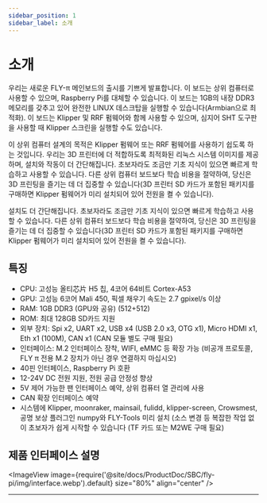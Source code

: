 ```yaml
---
sidebar_position: 1
sidebar_label: 소개
---
```


# 소개

우리는 새로운 FLY-π 메인보드의 출시를 기쁘게 발표합니다. 이 보드는 상위 컴퓨터로 사용할 수 있으며, Raspberry Pi를 대체할 수 있습니다. 이 보드는 1GB의 내장 DDR3 메모리를 갖추고 있어 완전한 LINUX 데스크탑을 실행할 수 있습니다(Armbian으로 최적화). 이 보드는 Klipper 및 RRF 펌웨어와 함께 사용할 수 있으며, 심지어 SHT 도구판을 사용할 때 Klipper 스크린을 실행할 수도 있습니다.

이 상위 컴퓨터 설계의 목적은 Klipper 펌웨어 또는 RRF 펌웨어를 사용하기 쉽도록 하는 것입니다. 우리는 3D 프린터에 더 적합하도록 최적화된 리눅스 시스템 이미지를 제공하며, 설치와 작동이 더 간단해집니다. 초보자라도 조금만 기초 지식이 있으면 빠르게 학습하고 사용할 수 있습니다. 다른 상위 컴퓨터 보드보다 학습 비용을 절약하여, 당신은 3D 프린팅을 즐기는 데 더 집중할 수 있습니다(3D 프린터 SD 카드가 포함된 패키지를 구매하면 Klipper 펌웨어가 미리 설치되어 있어 전원을 켤 수 있습니다).

설치도 더 간단해집니다. 초보자라도 조금만 기초 지식이 있으면 빠르게 학습하고 사용할 수 있습니다. 다른 상위 컴퓨터 보드보다 학습 비용을 절약하여, 당신은 3D 프린팅을 즐기는 데 더 집중할 수 있습니다(3D 프린터 SD 카드가 포함된 패키지를 구매하면 Klipper 펌웨어가 미리 설치되어 있어 전원을 켤 수 있습니다).

## 특징

* CPU: 고성능 올티芯片 H5 칩, 4코어 64비트 Cortex-A53
* GPU: 고성능 6코어 Mali 450, 픽셀 채우기 속도는 2.7 gpixel/s 이상
* RAM: 1GB DDR3 (GPU와 공유) (512+512)
* ROM: 최대 128GB SD카드 지원
* 외부 장치: Spi x2, UART x2, USB x4 (USB 2.0 x3, OTG x1), Micro HDMI x1, Eth x1 (100M), CAN x1 (CAN 모듈 별도 구매 필요)
* 인터페이스: M.2 인터페이스 장착, WIFI, eMMC 등 확장 가능 (비공개 프로토콜, FLY π 전용 M.2 장치가 아닌 경우 연결하지 마십시오)
* 40핀 인터페이스, Raspberry Pi 호환
* 12-24V DC 전원 지원, 전원 공급 안정성 향상
* 5V 제어 가능한 팬 인터페이스 예약, 상위 컴퓨터 열 관리에 사용
* CAN 확장 인터페이스 예약
* 시스템에 Klipper, moonraker, mainsail, fulidd, klipper-screen, Crowsmest, 공명 보상 플러그인 numpy와 FLY-Tools 미리 설치 (소스 변경 등 복잡한 작업 없이 초보자가 쉽게 시작할 수 있습니다 (TF 카드 또는 M2WE 구매 필요)

## 제품 인터페이스 설명

<ImageView image={require('@site/docs/ProductDoc/SBC/fly-pi/img/interface.webp').default} size="80%" align="center" />

----